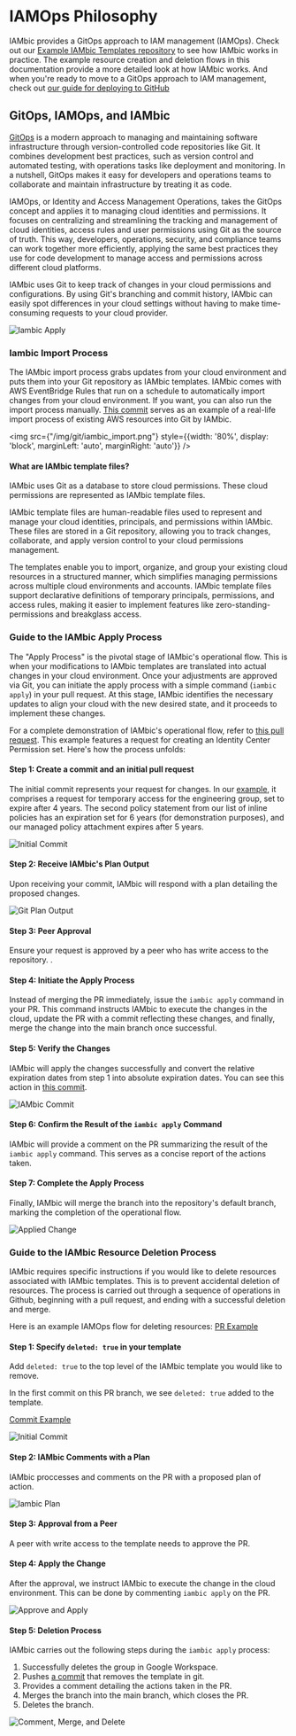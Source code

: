 # IAMOps Philosophy

IAMbic provides a GitOps approach to IAM management (IAMOps). Check out our
[Example IAMbic Templates repository](https://github.com/noqdev/iambic-templates-examples)
to see how IAMbic works in practice. The example resource creation and deletion flows
in this documentation provide a more detailed look at how IAMbic works. And when you're ready
to move to a GitOps approach to IAM management, check out
[our guide for deploying to GitHub](/getting_started/install_and_configure#setup-github-application)

## GitOps, IAMOps, and IAMbic

[GitOps](https://about.gitlab.com/topics/gitops/) is a modern approach to managing
and maintaining software infrastructure
through version-controlled code repositories like Git. It combines development best
practices, such as version control and automated testing, with operations tasks
like deployment and monitoring. In a nutshell, GitOps makes it easy for developers
and operations teams to collaborate and maintain infrastructure by treating it as code.

IAMOps, or Identity and Access Management Operations, takes the GitOps concept and
applies it to managing cloud identities and permissions. It focuses on centralizing and
streamlining the tracking and management of cloud identities, access rules and
user permissions using Git as the source of truth. This way, developers, operations,
security, and compliance teams can work together more efficiently,
applying the same best practices they use for code development to manage access and
permissions across different cloud platforms.

IAMbic uses Git to keep track of changes in your cloud permissions and configurations.
By using Git's branching and commit history, IAMbic can easily spot differences in your
cloud settings without having to make time-consuming requests to your cloud provider.

![Iambic Apply](/img/git/iambic_apply.png)

### Iambic Import Process

The IAMbic import process grabs updates from your cloud environment and puts them
into your Git repository as IAMbic templates. IAMbic comes with AWS EventBridge Rules
that run on a schedule to
automatically import changes from your cloud environment. If you want, you can also
run the import process manually. [This commit](https://github.com/noqdev/iambic-templates-examples/commit/d71bb346a6d370a6e67398a9fff402c0b5b29a0c)
serves as an example of a real-life import process of existing AWS resources into Git by IAMbic.

<img src={"/img/git/iambic_import.png"} style={{width: '80%', display: 'block', marginLeft: 'auto', marginRight: 'auto'}} />

#### What are IAMbic template files?

IAMbic uses Git as a database to store cloud permissions. These
cloud permissions are represented as IAMbic template files.

IAMbic template files are human-readable files used to represent and manage your cloud identities,
principals, and permissions within IAMbic. These files are stored in a Git repository,
allowing you to track changes, collaborate, and apply version control to your cloud permissions
management.

The templates enable you to import, organize, and group your existing cloud resources in a
structured manner, which simplifies managing permissions across multiple cloud environments
and accounts. IAMbic template files support declarative definitions of temporary principals,
permissions, and access rules, making it easier to implement features like zero-standing-permissions
and breakglass access.

### Guide to the IAMbic Apply Process

The "Apply Process" is the pivotal stage of IAMbic's operational flow.
This is when your modifications to IAMbic templates are translated into actual changes in your cloud environment.
Once your adjustments are approved via Git, you can initiate the apply process with a simple command (`iambic apply`) in your pull request.
At this stage, IAMbic identifies the necessary updates to align your cloud with the new desired state, and it proceeds to implement these changes.

For a complete demonstration of IAMbic's operational flow, refer to [this pull request](https://github.com/noqdev/iambic-templates-examples/pull/13).
This example features a request for creating an Identity Center Permission set. Here's how the process unfolds:

#### Step 1: Create a commit and an initial pull request

The initial commit represents your request for changes. In our
[example](https://github.com/noqdev/iambic-templates-examples/pull/13/commits/cf1cfd6192415342ae2b52ca18f118f46194afdc), it comprises a request for
temporary access for the engineering group, set to expire after 4 years. The second policy statement from our list of inline policies has an
expiration set for 6 years (for demonstration purposes), and our managed policy attachment expires after 5 years.

![Initial Commit](/img/aws/iamops_flow_1.png)

#### Step 2: Receive IAMbic's Plan Output

Upon receiving your commit, IAMbic will respond with a plan detailing the proposed changes.

![Git Plan Output](/img/aws/iamops_flow_2_git_plan.png)

#### Step 3: Peer Approval

Ensure your request is approved by a peer who has write access to the repository. .

#### Step 4: Initiate the Apply Process

Instead of merging the PR immediately, issue the `iambic apply` command in your PR. This command instructs
IAMbic to execute the changes in the cloud, update the PR with a commit reflecting these changes, and finally,
merge the change into the main branch once successful.

#### Step 5: Verify the Changes

IAMbic will apply the changes successfully and convert the relative expiration dates from step 1 into
absolute expiration dates. You can see this action in
[this commit](https://github.com/noqdev/iambic-templates-examples/pull/13/commits/048fa7466d5b208d72bcb76cace8b3dea14091ff).

![IAMbic Commit](/img/aws/iamops_flow_3_iambic_commit.png)

#### Step 6: Confirm the Result of the `iambic apply` Command

IAMbic will provide a comment on the PR summarizing the result of the `iambic apply` command.
This serves as a concise report of the actions taken.

#### Step 7: Complete the Apply Process

Finally, IAMbic will merge the branch into the repository's default branch, marking the completion of the operational flow.

![Applied Change](/img/aws/iamops_flow_4_apply.png)

### Guide to the IAMbic Resource Deletion Process

IAMbic requires specific instructions if you would like to delete resources associated with IAMbic templates. This is to prevent accidental deletion of resources.
The process is carried out through a sequence of operations in Github, beginning with a pull request, and ending with a successful deletion and merge.

Here is an example IAMOps flow for deleting resources: [PR Example](https://github.com/noqdev/iambic-templates-examples/pull/14)

#### Step 1: Specify `deleted: true` in your template

Add `deleted: true` to the top level of the IAMbic template you would like to remove.

In the first commit on this PR branch, we see `deleted: true` added to the template.

[Commit Example](https://github.com/noqdev/iambic-templates-examples/pull/14/commits/7b56c86e4944c2f0e805d5dd6dd31c161b9e3b92)

![Initial Commit](/img/aws/iamops_delete_flow_1.png)

#### Step 2: IAMbic Comments with a Plan

IAMbic proccesses and comments on the PR with a proposed plan of action.

![Iambic Plan](/img/aws/iamops_delete_flow_2.png)

#### Step 3: Approval from a Peer

A peer with write access to the template needs to approve the PR.

#### Step 4: Apply the Change

After the approval, we instruct IAMbic to execute the change in the cloud environment.
This can be done by commenting `iambic apply` on the PR.

![Approve and Apply](/img/aws/iamops_delete_flow_3.png)

#### Step 5: Deletion Process

IAMbic carries out the following steps during the `iambic apply` process:

1. Successfully deletes the group in Google Workspace.
2. Pushes [a commit](https://github.com/noqdev/iambic-templates-examples/pull/14/commits/0b7e14389ba0c5c1c06e347542c5a1373f2012d4) that removes the template in git.
3. Provides a comment detailing the actions taken in the PR.
4. Merges the branch into the main branch, which closes the PR.
5. Deletes the branch.

![Comment, Merge, and Delete](/img/aws/iamops_delete_flow_4.png)
